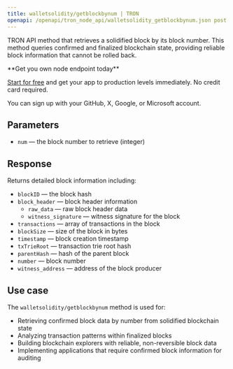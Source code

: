 ---
title: walletsolidity/getblockbynum | TRON
openapi: /openapi/tron_node_api/walletsolidity_getblockbynum.json post /95e61622bf6a8af293978377718e3b77/walletsolidity/getblockbynum
---

TRON API method that retrieves a solidified block by its block number. This method queries confirmed and finalized blockchain state, providing reliable block information that cannot be rolled back.

<Check>
**Get you own node endpoint today**

[Start for free](https://console.chainstack.com/) and get your app to production levels immediately. No credit card required.

You can sign up with your GitHub, X, Google, or Microsoft account.
</Check>

## Parameters

- `num` — the block number to retrieve (integer)

## Response  

Returns detailed block information including:

- `blockID` — the block hash
- `block_header` — block header information
  - `raw_data` — raw block header data
  - `witness_signature` — witness signature for the block
- `transactions` — array of transactions in the block
- `blockSize` — size of the block in bytes
- `timestamp` — block creation timestamp
- `txTrieRoot` — transaction trie root hash
- `parentHash` — hash of the parent block
- `number` — block number
- `witness_address` — address of the block producer

## Use case

The `walletsolidity/getblockbynum` method is used for:

- Retrieving confirmed block data by number from solidified blockchain state
- Analyzing transaction patterns within finalized blocks
- Building blockchain explorers with reliable, non-reversible block data
- Implementing applications that require confirmed block information for auditing